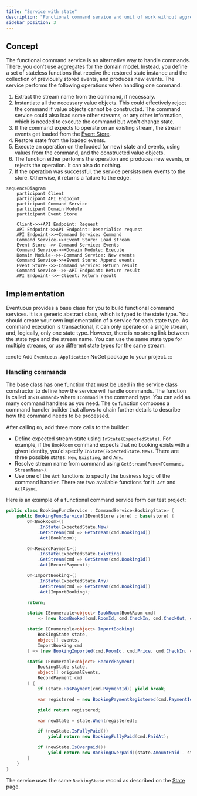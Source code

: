 ```yaml
---
title: "Service with state"
description: "Functional command service and unit of work without aggregates"
sidebar_position: 3
---
```



## Concept

The functional command service is an alternative way to handle commands. There, you don't use aggregates for the domain model. Instead, you define a set of stateless functions that receive the restored state instance and the collection of previously stored events, and produces new events. The service performs the following operations when handling one command:
1. Extract the stream name from the command, if necessary.
2. Instantiate all the necessary value objects. This could effectively reject the command if value objects cannot be constructed. The command service could also load some other streams, or any other information, which is needed to execute the command but won't change state.
3. If the command expects to operate on an existing stream, the stream events get loaded from the [Event Store](../persistence/event-store).
4. Restore state from the loaded events.
5. Execute an operation on the loaded (or new) state and events, using values from the command, and the constructed value objects.
6. The function either performs the operation and produces new events, or rejects the operation. It can also do nothing.
7. If the operation was successful, the service persists new events to the store. Otherwise, it returns a failure to the edge.

```mermaid
sequenceDiagram
    participant Client
    participant API Endpoint
    participant Command Service
    participant Domain Module
    participant Event Store

    Client->>+API Endpoint: Request
    API Endpoint->>API Endpoint: Deserialize request
    API Endpoint->>+Command Service: Command
    Command Service->>+Event Store: Load stream
    Event Store-->>-Command Service: Events
    Command Service->>+Domain Module: Execute
    Domain Module-->>-Command Service: New events
    Command Service->>+Event Store: Append events
    Event Store-->>-Command Service: Return result
    Command Service-->>-API Endpoint: Return result
    API Endpoint-->>-Client: Return result
```

<NoThrowWarning/>

## Implementation

Eventuous provides a base class for you to build functional command services. It is a generic abstract class, which is typed to the state type. You should create your own implementation of a service for each state type. As command execution is transactional, it can only operate on a single stream, and, logically, only one state type. However, there is no strong link between the state type and the stream name. You can use the same state type for multiple streams, or use different state types for the same stream.

:::note
Add `Eventuous.Application` NuGet package to your project.
:::

### Handling commands

The base class has one function that must be used in the service class constructor to define how the service will handle commands. The function is called `On<TCommand>` where `TCommand` is the command type. You can add as many command handlers as you need. The `On` function composes a command handler builder that allows to chain further details to describe how the command needs to be processed.

After calling `On`, add three more calls to the builder:
* Define expected stream state using `InState(ExpectedState)`. For example, if the `BookRoom` command expects that no booking exists with a given identity, you'd specify `InState(ExpectedState.New)`. There are three possible states: `New`, `Existing`, and `Any`.
* Resolve stream name from command using `GetStream(Func<TCommand, StreamName>)`.
* Use one of the `Act` functions to specify the business logic of the command handler. There are two available functions for it: `Act` and `ActAsync`.

Here is an example of a functional command service form our test project:

```csharp title="BookingFuncService.cs"
public class BookingFuncService : CommandService<BookingState> {
    public BookingFuncService(IEventStore store) : base(store) {
        On<BookRoom>()
            .InState(ExpectedState.New)
            .GetStream(cmd => GetStream(cmd.BookingId))
            .Act(BookRoom);

        On<RecordPayment>()
            .InState(ExpectedState.Existing)
            .GetStream(cmd => GetStream(cmd.BookingId))
            .Act(RecordPayment);

        On<ImportBooking>()
            .InState(ExpectedState.Any)
            .GetStream(cmd => GetStream(cmd.BookingId))
            .Act(ImportBooking);

        return;

        static IEnumerable<object> BookRoom(BookRoom cmd)
            => [new RoomBooked(cmd.RoomId, cmd.CheckIn, cmd.CheckOut, cmd.Price)];

        static IEnumerable<object> ImportBooking(
            BookingState state,
            object[] events,
            ImportBooking cmd
        ) => [new BookingImported(cmd.RoomId, cmd.Price, cmd.CheckIn, cmd.CheckOut)];

        static IEnumerable<object> RecordPayment(
            BookingState state,
            object[] originalEvents,
            RecordPayment cmd
        ) {
            if (state.HasPayment(cmd.PaymentId)) yield break;

            var registered = new BookingPaymentRegistered(cmd.PaymentId, cmd.Amount.Amount);

            yield return registered;

            var newState = state.When(registered);

            if (newState.IsFullyPaid())
                yield return new BookingFullyPaid(cmd.PaidAt);

            if (newState.IsOverpaid())
                yield return new BookingOverpaid((state.AmountPaid - state.Price).Amount);
        }
    }
}
```

The service uses the same `BookingState` record as described on the [State](../domain/state) page.

<Result/>

<Bootstrap/>

<HttpApi/>